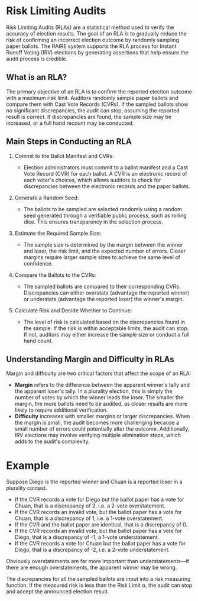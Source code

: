 # Risk Limiting Audits

Risk Limiting Audits (RLAs) are a statistical method used to verify
the accuracy of election results. The goal of an RLA is to gradually
reduce the risk of confirming an incorrect election outcome by
randomly sampling paper ballots. The RAIRE system supports the RLA
process for Instant Runoff Voting (IRV) elections by generating
assertions that help ensure the audit process is credible.

## What is an RLA?

The primary objective of an RLA is to confirm the reported election
outcome with a maximum risk limit. Auditors randomly sample paper
ballots and compare them with Cast Vote Records (CVRs). If the sampled
ballots show no significant discrepancies, the audit can stop,
assuming the reported result is correct. If discrepancies are found,
the sample size may be increased, or a full hand recount may be
conducted.

## Main Steps in Conducting an RLA

1. Commit to the Ballot Manifest and CVRs:

   - Election administrators must commit to a ballot manifest and a Cast Vote Record (CVR) for each ballot. A CVR is an electronic record of each voter's choices, which allows auditors to check for discrepancies between the electronic records and the paper ballots.

2. Generate a Random Seed:

   - The ballots to be sampled are selected randomly using a random seed generated through a verifiable public process, such as rolling dice. This ensures transparency in the selection process.

3. Estimate the Required Sample Size:

   - The sample size is determined by the margin between the winner and loser, the risk limit, and the expected number of errors. Closer margins require larger sample sizes to achieve the same level of confidence.

4. Compare the Ballots to the CVRs:

   - The sampled ballots are compared to their corresponding CVRs. Discrepancies can either overstate (advantage the reported winner) or understate (advantage the reported loser) the winner's margin.

5. Calculate Risk and Decide Whether to Continue:
   - The level of risk is calculated based on the discrepancies found in the sample. If the risk is within acceptable limits, the audit can stop. If not, auditors may either increase the sample size or conduct a full hand count.

## Understanding Margin and Difficulty in RLAs

Margin and difficulty are two critical factors that affect the scope
of an RLA:

- **Margin** refers to the difference between the apparent winner's tally and the apparent loser's tally. In a plurality election, this is simply the number of votes by which the winner leads the loser. The smaller the margin, the more ballots need to be audited, as closer results are more likely to require additional verification.
- **Difficulty** increases with smaller margins or larger discrepancies. When the margin is small, the audit becomes more challenging because a small number of errors could potentially alter the outcome. Additionally, IRV elections may involve verifying multiple elimination steps, which adds to the audit's complexity.

# Example

Suppose Diego is the reported winner and Chuan is a reported loser in
a plurality contest.

- If the CVR records a vote for Diego but the ballot paper has a vote for Chuan, that is a discrepancy of 2, i.e. a 2-vote overstatement.
- If the CVR records an invalid vote, but the ballot paper has a vote for Chuan, that is a discrepancy of 1, i.e. a 1-vote overstatement.
- If the CVR and the ballot paper are identical, that is a discrepancy of 0.
- If the CVR records an invalid vote, but the ballot paper has a vote for Diego, that is a discrepancy of -1, a 1-vote understatement.
- If the CVR records a vote for Chuan but the ballot paper has a vote for Diego, that is a discrepancy of -2, i.e. a 2-vote understatement.

Obviously overstatements are far more important than
understatements—if there are enough overstatements, the apparent
winner may be wrong.

The discrepancies for all the sampled ballots are input into a risk
measuring function. If the measured risk is less than the Risk Limit
α, the audit can stop and accept the announced election result.
